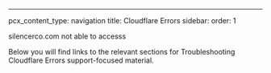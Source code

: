 ---
pcx_content_type: navigation
title: Cloudflare Errors
sidebar:
  order: 1

silencerco.com not able to accesss

Below you will find links to the relevant sections for Troubleshooting Cloudflare Errors support-focused material.

<DirectoryListing />
